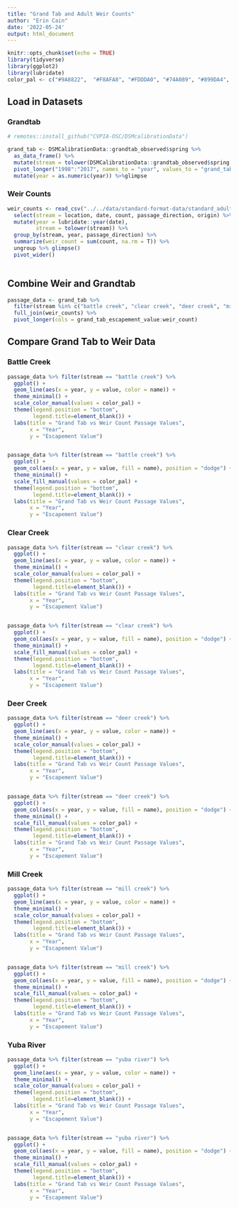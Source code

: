 ```yaml
---
title: "Grand Tab and Adult Weir Counts"
author: "Erin Cain"
date: '2022-05-24'
output: html_document
---
```


```r
knitr::opts_chunk$set(echo = TRUE)
library(tidyverse)
library(ggplot2)
library(lubridate)
color_pal <- c("#9A8822",  "#F8AFA8", "#FDDDA0", "#74A089", "#899DA4", "#446455", "#DC863B", "#C93312")
```

## Load in Datasets {.tabset}

### Grandtab


```r
# remotes::install_github("CVPIA-OSC/DSMcalibrationData")

grand_tab <- DSMCalibrationData::grandtab_observed$spring %>%
  as_data_frame() %>% 
  mutate(stream = tolower(DSMCalibrationData::grandtab_observed$spring[, 1] %>% names())) %>%
  pivot_longer("1998":"2017", names_to = "year", values_to = "grand_tab_escapement_value") %>% 
  mutate(year = as.numeric(year)) %>%glimpse
```

### Weir Counts

```r
weir_counts <- read_csv("../../data/standard-format-data/standard_adult_upstream_passage.csv") %>% 
  select(stream = location, date, count, passage_direction, origin) %>%
  mutate(year = lubridate::year(date),
         stream = tolower(stream)) %>% 
  group_by(stream, year, passage_direction) %>%
  summarize(weir_count = sum(count, na.rm = T)) %>%
  ungroup %>% glimpse() 
  pivot_wider()
  

```

## Combine Weir and Grandtab 

```r
passage_data <- grand_tab %>% 
  filter(stream %in% c("battle creek", "clear creek", "deer creek", "mill creek", "yuba river")) %>%
  full_join(weir_counts) %>% 
  pivot_longer(cols = grand_tab_escapement_value:weir_count)

```


## Compare Grand Tab to Weir Data {.tabset}

### Battle Creek 

```r
passage_data %>% filter(stream == "battle creek") %>% 
  ggplot() + 
  geom_line(aes(x = year, y = value, color = name)) + 
  theme_minimal() + 
  scale_color_manual(values = color_pal) + 
  theme(legend.position = "bottom",
        legend.title=element_blank()) + 
  labs(title = "Grand Tab vs Weir Count Passage Values", 
       x = "Year", 
       y = "Escapement Value")


passage_data %>% filter(stream == "battle creek") %>% 
  ggplot() + 
  geom_col(aes(x = year, y = value, fill = name), position = "dodge") + 
  theme_minimal() + 
  scale_fill_manual(values = color_pal) + 
  theme(legend.position = "bottom",
        legend.title=element_blank()) + 
  labs(title = "Grand Tab vs Weir Count Passage Values", 
       x = "Year", 
       y = "Escapement Value")

```

### Clear Creek

```r
passage_data %>% filter(stream == "clear creek") %>% 
  ggplot() + 
  geom_line(aes(x = year, y = value, color = name)) + 
  theme_minimal() + 
  scale_color_manual(values = color_pal) + 
  theme(legend.position = "bottom",
        legend.title=element_blank()) + 
  labs(title = "Grand Tab vs Weir Count Passage Values", 
       x = "Year", 
       y = "Escapement Value")


passage_data %>% filter(stream == "clear creek") %>% 
  ggplot() + 
  geom_col(aes(x = year, y = value, fill = name), position = "dodge") + 
  theme_minimal() + 
  scale_fill_manual(values = color_pal) + 
  theme(legend.position = "bottom",
        legend.title=element_blank()) + 
  labs(title = "Grand Tab vs Weir Count Passage Values", 
       x = "Year", 
       y = "Escapement Value")

```

### Deer Creek
```r
passage_data %>% filter(stream == "deer creek") %>% 
  ggplot() + 
  geom_line(aes(x = year, y = value, color = name)) + 
  theme_minimal() + 
  scale_color_manual(values = color_pal) + 
  theme(legend.position = "bottom",
        legend.title=element_blank()) + 
  labs(title = "Grand Tab vs Weir Count Passage Values", 
       x = "Year", 
       y = "Escapement Value")


passage_data %>% filter(stream == "deer creek") %>% 
  ggplot() + 
  geom_col(aes(x = year, y = value, fill = name), position = "dodge") + 
  theme_minimal() + 
  scale_fill_manual(values = color_pal) + 
  theme(legend.position = "bottom",
        legend.title=element_blank()) + 
  labs(title = "Grand Tab vs Weir Count Passage Values", 
       x = "Year", 
       y = "Escapement Value")

```


### Mill Creek 
```r
passage_data %>% filter(stream == "mill creek") %>% 
  ggplot() + 
  geom_line(aes(x = year, y = value, color = name)) + 
  theme_minimal() + 
  scale_color_manual(values = color_pal) + 
  theme(legend.position = "bottom",
        legend.title=element_blank()) + 
  labs(title = "Grand Tab vs Weir Count Passage Values", 
       x = "Year", 
       y = "Escapement Value")


passage_data %>% filter(stream == "mill creek") %>% 
  ggplot() + 
  geom_col(aes(x = year, y = value, fill = name), position = "dodge") + 
  theme_minimal() + 
  scale_fill_manual(values = color_pal) + 
  theme(legend.position = "bottom",
        legend.title=element_blank()) + 
  labs(title = "Grand Tab vs Weir Count Passage Values", 
       x = "Year", 
       y = "Escapement Value")

```

### Yuba River
```r
passage_data %>% filter(stream == "yuba river") %>% 
  ggplot() + 
  geom_line(aes(x = year, y = value, color = name)) + 
  theme_minimal() + 
  scale_color_manual(values = color_pal) + 
  theme(legend.position = "bottom",
        legend.title=element_blank()) + 
  labs(title = "Grand Tab vs Weir Count Passage Values", 
       x = "Year", 
       y = "Escapement Value")


passage_data %>% filter(stream == "yuba river") %>% 
  ggplot() + 
  geom_col(aes(x = year, y = value, fill = name), position = "dodge") + 
  theme_minimal() + 
  scale_fill_manual(values = color_pal) + 
  theme(legend.position = "bottom",
        legend.title=element_blank()) + 
  labs(title = "Grand Tab vs Weir Count Passage Values", 
       x = "Year", 
       y = "Escapement Value")

```